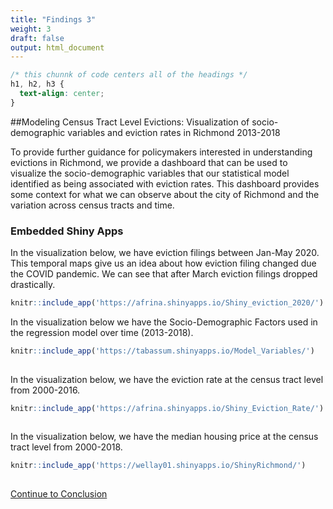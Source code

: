 ```yaml
---
title: "Findings 3"
weight: 3
draft: false
output: html_document
---
```


```css
/* this chunnk of code centers all of the headings */
h1, h2, h3 {
  text-align: center;
}
```

##Modeling Census Tract Level Evictions: Visualization of socio-demographic variables and eviction rates in Richmond 2013-2018

To provide further guidance for policymakers interested in understanding evictions in Richmond, we provide a dashboard that can be used to visualize the socio-demographic variables that our statistical model identified as being associated with eviction rates. This dashboard provides some context for what we can observe about the city of Richmond and the variation across census tracts and time.

### Embedded Shiny Apps

In the visualization below, we have eviction filings between Jan-May 2020. This temporal maps give us an idea about how eviction filing changed due the COVID pandemic. We can see that after March eviction filings dropped drastically. 

```r
knitr::include_app('https://afrina.shinyapps.io/Shiny_eviction_2020/')
```

In the visualization below we have the Socio-Demographic Factors used in the regression model over time (2013-2018).

```r
knitr::include_app('https://tabassum.shinyapps.io/Model_Variables/')
  
```
In the visualization below, we have the eviction rate at the census tract level from 2000-2016.
```r
knitr::include_app('https://afrina.shinyapps.io/Shiny_Eviction_Rate/')
  
```

In the visualization below, we have the median housing price at the census tract level from 2000-2018.
```r
knitr::include_app('https://wellay01.shinyapps.io/ShinyRichmond/')
  
```

[Continue to Conclusion](https://boya66.github.io/Richmond_website/findings/results_section-four/)
